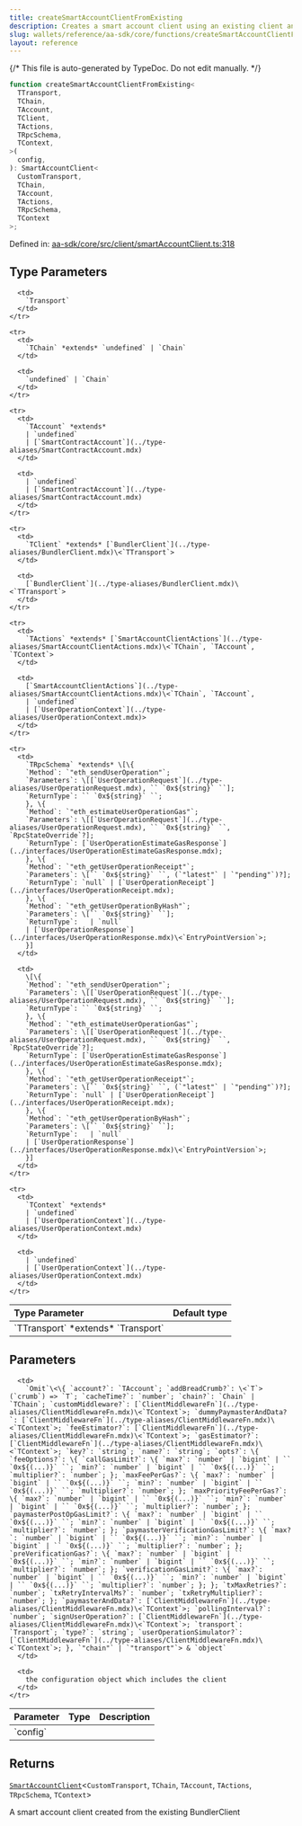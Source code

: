 ```yaml
---
title: createSmartAccountClientFromExisting
description: Creates a smart account client using an existing client and specific configuration. This function can be used to reuse a pre-existing BundlerClient while customizing other aspects of the smart account.
slug: wallets/reference/aa-sdk/core/functions/createSmartAccountClientFromExisting
layout: reference
---
```


{/* This file is auto-generated by TypeDoc. Do not edit manually. */}

```ts
function createSmartAccountClientFromExisting<
  TTransport,
  TChain,
  TAccount,
  TClient,
  TActions,
  TRpcSchema,
  TContext,
>(
  config,
): SmartAccountClient<
  CustomTransport,
  TChain,
  TAccount,
  TActions,
  TRpcSchema,
  TContext
>;
```

Defined in: [aa-sdk/core/src/client/smartAccountClient.ts:318](https://github.com/alchemyplatform/aa-sdk/blob/17aad1f572375d42a06c7e3238078a88a435d459/aa-sdk/core/src/client/smartAccountClient.ts#L318)

## Type Parameters

<table>
  <thead>
    <tr>
      <th align="left">Type Parameter</th>
      <th align="left">Default type</th>
    </tr>
  </thead>

  <tbody>
    <tr>
      <td>
        `TTransport` *extends* `Transport`
      </td>

      <td>
        `Transport`
      </td>
    </tr>

    <tr>
      <td>
        `TChain` *extends* `undefined` | `Chain`
      </td>

      <td>
        `undefined` | `Chain`
      </td>
    </tr>

    <tr>
      <td>
        `TAccount` *extends*
        | `undefined`
        | [`SmartContractAccount`](../type-aliases/SmartContractAccount.mdx)
      </td>

      <td>
        | `undefined`
        | [`SmartContractAccount`](../type-aliases/SmartContractAccount.mdx)
      </td>
    </tr>

    <tr>
      <td>
        `TClient` *extends* [`BundlerClient`](../type-aliases/BundlerClient.mdx)\<`TTransport`>
      </td>

      <td>
        [`BundlerClient`](../type-aliases/BundlerClient.mdx)\<`TTransport`>
      </td>
    </tr>

    <tr>
      <td>
        `TActions` *extends* [`SmartAccountClientActions`](../type-aliases/SmartAccountClientActions.mdx)\<`TChain`, `TAccount`, `TContext`>
      </td>

      <td>
        [`SmartAccountClientActions`](../type-aliases/SmartAccountClientActions.mdx)\<`TChain`, `TAccount`,
        | `undefined`
        | [`UserOperationContext`](../type-aliases/UserOperationContext.mdx)>
      </td>
    </tr>

    <tr>
      <td>
        `TRpcSchema` *extends* \[\{
        `Method`: `"eth_sendUserOperation"`;
        `Parameters`: \[[`UserOperationRequest`](../type-aliases/UserOperationRequest.mdx), `` `0x${string}` ``];
        `ReturnType`: `` `0x${string}` ``;
        }, \{
        `Method`: `"eth_estimateUserOperationGas"`;
        `Parameters`: \[[`UserOperationRequest`](../type-aliases/UserOperationRequest.mdx), `` `0x${string}` ``, `RpcStateOverride`?];
        `ReturnType`: [`UserOperationEstimateGasResponse`](../interfaces/UserOperationEstimateGasResponse.mdx);
        }, \{
        `Method`: `"eth_getUserOperationReceipt"`;
        `Parameters`: \[`` `0x${string}` ``, (`"latest"` | `"pending"`)?];
        `ReturnType`: `null` | [`UserOperationReceipt`](../interfaces/UserOperationReceipt.mdx);
        }, \{
        `Method`: `"eth_getUserOperationByHash"`;
        `Parameters`: \[`` `0x${string}` ``];
        `ReturnType`:   | `null`
        | [`UserOperationResponse`](../interfaces/UserOperationResponse.mdx)\<`EntryPointVersion`>;
        }]
      </td>

      <td>
        \[\{
        `Method`: `"eth_sendUserOperation"`;
        `Parameters`: \[[`UserOperationRequest`](../type-aliases/UserOperationRequest.mdx), `` `0x${string}` ``];
        `ReturnType`: `` `0x${string}` ``;
        }, \{
        `Method`: `"eth_estimateUserOperationGas"`;
        `Parameters`: \[[`UserOperationRequest`](../type-aliases/UserOperationRequest.mdx), `` `0x${string}` ``, `RpcStateOverride`?];
        `ReturnType`: [`UserOperationEstimateGasResponse`](../interfaces/UserOperationEstimateGasResponse.mdx);
        }, \{
        `Method`: `"eth_getUserOperationReceipt"`;
        `Parameters`: \[`` `0x${string}` ``, (`"latest"` | `"pending"`)?];
        `ReturnType`: `null` | [`UserOperationReceipt`](../interfaces/UserOperationReceipt.mdx);
        }, \{
        `Method`: `"eth_getUserOperationByHash"`;
        `Parameters`: \[`` `0x${string}` ``];
        `ReturnType`:   | `null`
        | [`UserOperationResponse`](../interfaces/UserOperationResponse.mdx)\<`EntryPointVersion`>;
        }]
      </td>
    </tr>

    <tr>
      <td>
        `TContext` *extends*
        | `undefined`
        | [`UserOperationContext`](../type-aliases/UserOperationContext.mdx)
      </td>

      <td>
        | `undefined`
        | [`UserOperationContext`](../type-aliases/UserOperationContext.mdx)
      </td>
    </tr>

  </tbody>
</table>

## Parameters

<table>
  <thead>
    <tr>
      <th align="left">Parameter</th>
      <th align="left">Type</th>
      <th align="left">Description</th>
    </tr>
  </thead>

  <tbody>
    <tr>
      <td>
        `config`
      </td>

      <td>
        `Omit`\<\{ `account?`: `TAccount`; `addBreadCrumb?`: \<`T`>(`crumb`) => `T`; `cacheTime?`: `number`; `chain?`: `Chain` | `TChain`; `customMiddleware?`: [`ClientMiddlewareFn`](../type-aliases/ClientMiddlewareFn.mdx)\<`TContext`>; `dummyPaymasterAndData?`: [`ClientMiddlewareFn`](../type-aliases/ClientMiddlewareFn.mdx)\<`TContext`>; `feeEstimator?`: [`ClientMiddlewareFn`](../type-aliases/ClientMiddlewareFn.mdx)\<`TContext`>; `gasEstimator?`: [`ClientMiddlewareFn`](../type-aliases/ClientMiddlewareFn.mdx)\<`TContext`>; `key?`: `string`; `name?`: `string`; `opts?`: \{ `feeOptions?`: \{ `callGasLimit?`: \{ `max?`: `number` | `bigint` | `` `0x${(...)}` ``; `min?`: `number` | `bigint` | `` `0x${(...)}` ``; `multiplier?`: `number`; }; `maxFeePerGas?`: \{ `max?`: `number` | `bigint` | `` `0x${(...)}` ``; `min?`: `number` | `bigint` | `` `0x${(...)}` ``; `multiplier?`: `number`; }; `maxPriorityFeePerGas?`: \{ `max?`: `number` | `bigint` | `` `0x${(...)}` ``; `min?`: `number` | `bigint` | `` `0x${(...)}` ``; `multiplier?`: `number`; }; `paymasterPostOpGasLimit?`: \{ `max?`: `number` | `bigint` | `` `0x${(...)}` ``; `min?`: `number` | `bigint` | `` `0x${(...)}` ``; `multiplier?`: `number`; }; `paymasterVerificationGasLimit?`: \{ `max?`: `number` | `bigint` | `` `0x${(...)}` ``; `min?`: `number` | `bigint` | `` `0x${(...)}` ``; `multiplier?`: `number`; }; `preVerificationGas?`: \{ `max?`: `number` | `bigint` | `` `0x${(...)}` ``; `min?`: `number` | `bigint` | `` `0x${(...)}` ``; `multiplier?`: `number`; }; `verificationGasLimit?`: \{ `max?`: `number` | `bigint` | `` `0x${(...)}` ``; `min?`: `number` | `bigint` | `` `0x${(...)}` ``; `multiplier?`: `number`; }; }; `txMaxRetries?`: `number`; `txRetryIntervalMs?`: `number`; `txRetryMultiplier?`: `number`; }; `paymasterAndData?`: [`ClientMiddlewareFn`](../type-aliases/ClientMiddlewareFn.mdx)\<`TContext`>; `pollingInterval?`: `number`; `signUserOperation?`: [`ClientMiddlewareFn`](../type-aliases/ClientMiddlewareFn.mdx)\<`TContext`>; `transport`: `Transport`; `type?`: `string`; `userOperationSimulator?`: [`ClientMiddlewareFn`](../type-aliases/ClientMiddlewareFn.mdx)\<`TContext`>; }, `"chain"` | `"transport"`> & `object`
      </td>

      <td>
        the configuration object which includes the client
      </td>
    </tr>

  </tbody>
</table>

## Returns

[`SmartAccountClient`](../type-aliases/SmartAccountClient.mdx)\<`CustomTransport`, `TChain`, `TAccount`, `TActions`, `TRpcSchema`, `TContext`>

A smart account client created from the existing BundlerClient
